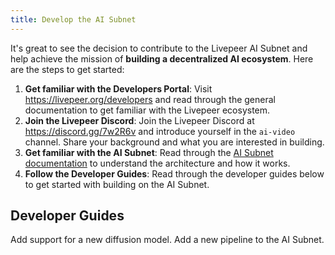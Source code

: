 ```yaml
---
title: Develop the AI Subnet
---
```


It's great to see the decision to contribute to the Livepeer AI Subnet and help
achieve the mission of **building a decentralized AI ecosystem**. Here are the
steps to get started:

1. **Get familiar with the Developers Portal**: Visit
   https://livepeer.org/developers and read through the general documentation to
   get familiar with the Livepeer ecosystem.
2. **Join the Livepeer Discord**: Join the Livepeer Discord at
   https://discord.gg/7w2R6v and introduce yourself in the `ai-video` channel.
   Share your background and what you are interested in building.
3. **Get familiar with the AI Subnet**: Read through the
   [AI Subnet documentation](/ai/introduction) to understand the architecture
   and how it works.
4. **Follow the Developer Guides**: Read through the developer guides below to
   get started with building on the AI Subnet.

## Developer Guides

<CardGroup cols={2}>
  <Card
    title="Add a new Model"
    icon="robot"
    iconType="duotone"
    href="/ai/contributors/guides/add-model"
  >
    Add support for a new diffusion model.
  </Card>
  <Card
    title="Add a new Pipeline"
    icon="wand-magic-sparkles"
    iconType="duotone"
    href="/ai/contributors/guides/add-pipeline"
  >
    Add a new pipeline to the AI Subnet.
  </Card>
</CardGroup>
